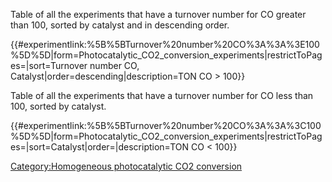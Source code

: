 {{BaseTemplate}}
Table of all the experiments that have a turnover number for CO greater than 100, sorted by catalyst and in descending order. 

{{#experimentlink:%5B%5BTurnover%20number%20CO%3A%3A%3E100%5D%5D|form=Photocatalytic_CO2_conversion_experiments|restrictToPages=|sort=Turnover number CO, Catalyst|order=descending|description=TON CO > 100}}

Table of all the experiments that have a turnover number for CO less than 100, sorted by catalyst.

{{#experimentlink:%5B%5BTurnover%20number%20CO%3A%3A%3C100%5D%5D|form=Photocatalytic_CO2_conversion_experiments|restrictToPages=|sort=Catalyst|order=|description=TON CO < 100}}
[[Category:Homogeneous photocatalytic CO2 conversion]]